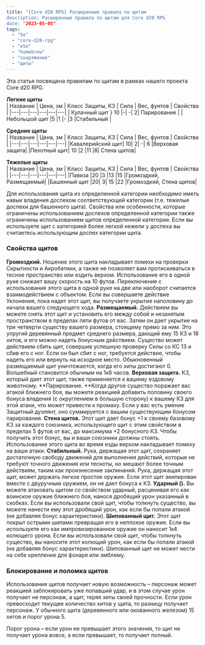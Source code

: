 ```yaml
---
title: "[Core d20 RPG] Расширенные правила по щитам
description: Расширенные правила по щитам для Core d20 RPG
date: "2023-05-05"
tags: 
  - "5e"
  - "core-d20-rpg"
  - "e5e"
  - "homebrew"
  - "снаряжение"
  - "щиты"
---
```


Эта статья посвящена правилам по щитам в рамках нашего проекта Core d20 RPG.

 **Легкие щиты**					
| Название | Цена, зм	| Класс Защиты, КЗ	| Сила	| Вес, фунтов	| Свойства |
|---|---|---|---|---|---|
| Кулачный щит	} 10	|-|	-|	2|	Парирование |
|Небольшой щит	|5	|1	|-	|3	|Стабильный |

**Средние щиты**					
| Название | Цена, зм	| Класс Защиты, КЗ	| Сила	| Вес, фунтов	| Свойства |
|---|---|---|---|---|---|
|Кавалерийский щит|	10|	2|	-|	6	|Верховая защита|
|Пехотный щит|	10	|2	|11	|8|	Стена щитов|

**Тяжелые щиты**					
| Название | Цена, зм	| Класс Защиты, КЗ	| Сила	| Вес, фунтов	| Свойства |
|---|---|---|---|---|---|
|Павиза	|20	|3	|13	|15	|Громоздкий, Размещаемый|
|Башенный щит	|20|	3|	15	|22	|Громоздкий, Стена щитов|


Для использования щита из определенной категории необходимо иметь навык владения доспехом соответствующей категории (т.е. тяжелые доспехи для башенного щита).
Свойства или особенности, которые ограничены использованием доспехов определенной категории также ограничены использованием щитов определенной категории.
Если вы используете щит с категорией более легкой нежели у доспеха вы считаетесь использующим доспех категории щита.

### Свойства щитов
**Громоздкий.** Ношение этого щита накладывает помехи на проверки Скрытности и Акробатики, а также не позволяет вам протискиваться в тесное пространство или ездить верхом. Использование его в одной руке снижает вашу скорость на 10 футов. Переключение с использования этого щита в одной руке на две или наоборот считается взаимодействием с объектом. Если вы совершаете действие Уклонения, пока надет этот щит, вы получаете укрытие наполовину до начала вашего следующего хода.
**Размещаемый.** Действием вы можете снять этот щит и установить его между собой и незанятым пространством в пределах пяти футов от вас. Затем он дает укрытие на три четверти существу вашего размера, стоящему прямо за ним. Это упругий деревянный предмет среднего размера, дающий ему 15 КЗ и 18 хитов, и его можно надеть бонусным действием. Существо может действием сбить щит, совершив успешную проверку Силы со КС 13 и сбив его с ног. Если он был сбит с ног, требуется действие, чтобы надеть его или вернуть на исходное место. Обыкновенный размещаемый щит уничтожается, когда его хиты достигают 0. Волшебный становится обычным на 1к6 часов.
**Верховая защита.** КЗ, который дает этот щит, также применяется к вашему ездовому животному.
**Парирование. **Когда другое существо поражает вас атакой ближнего боя, вы можете реакцией добавить половину своего бонуса владения (с округлением в большую сторону) к вашему КЗ для этой атаки, что может привести к промаху. Если у вас есть умение Защитный дуэлянт, оно суммируется с вашим существующим бонусом парирования.
**Стена щитов.** Этот щит дает бонус +1 к своему базовому КЗ за каждого союзника, использующего щит с этим свойством в пределах 5 футов от вас, до максимума +2 бонусного КЗ. Чтобы получить этот бонус, вы и ваши союзники должны стоять. Использование этого щита во время езды верхом накладывает помеху на ваши атаки.
**Стабильный.** Рука, держащая этот щит, сохраняет достаточную свободу движений для выполнения действий, которые не требуют точного движения или тесноты, но мешают более точным действиям, таким как произнесение заклинаний. Рука, держащая этот щит, может держать легкое простое оружие. Если этот щит экипирован вместе с двуручным оружием, он не дает бонуса к КЗ.
**Ударный ().** Вы можете атаковать щитом со свойством ударный, расценивая его как воинское оружие ближнего боя, нанося дробящий урон указанный в скобках. Если вы использовали свой щит, чтобы толкнуть существо, вы можете нанести ему этот дробящий урон, как если бы попали атакой (не добавляя бонус характеристики).
**Шипованный щит.** Этот щит покрыт острыми шипами превращая его в неплохое оружие. Если вы используете его как импровизированное оружие он наносит 1к4 колющего урона. Если вы использовали свой щит, чтобы толкнуть существо, вы наносите этот колющий урон, как если бы попали атакой (не добавляя бонус характеристики). Шипованный щит не может нести на себе крепление для фонаря или эмблему.

### Блокирование и поломка щитов
Использование щитов получает новую возможность – персонаж может реакцией заблокировать уже попавший удар, и в этом случае урон получает не персонаж, а щит, теряя хиты своей прочности. Если урон превосходит текущее количество хитов у щита, то разницу получает персонаж.
У обычного щита (деревянного или окованного железом) 15 хитов и порог урона 5.

Порог урона – если урон не превышает этого значения, то щит не получает урона вовсе, а если превышает, то получает полный.

